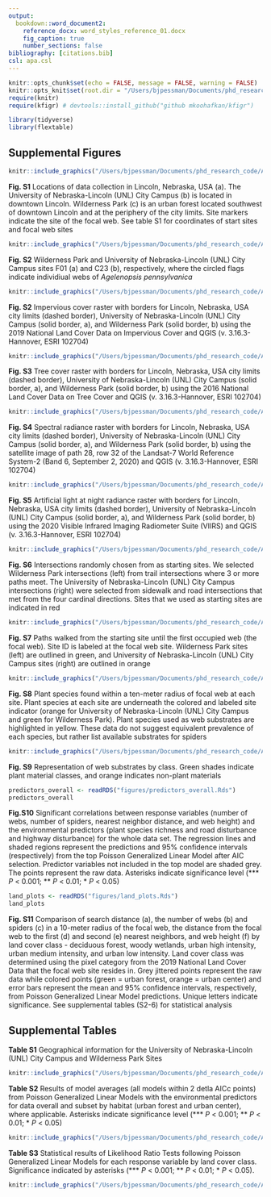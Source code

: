 ```yaml
---
output: 
  bookdown::word_document2:
    reference_docx: word_styles_reference_01.docx
    fig_caption: true
    number_sections: false
bibliography: [citations.bib]
csl: apa.csl
---
```


```r
knitr::opts_chunk$set(echo = FALSE, message = FALSE, warning = FALSE)
knitr::opts_knit$set(root.dir = "/Users/bjpessman/Documents/phd_research_code/Agelenopsis_aggregation/manuscript")
require(knitr)
require(kfigr) # devtools::install_github("github mkoohafkan/kfigr")
```

```r
library(tidyverse)
library(flextable)
```

## Supplemental Figures

```r
knitr::include_graphics("/Users/bjpessman/Documents/phd_research_code/Agelenopsis_aggregation/manuscript/figures/locations_sites.png")
```

**Fig. S1** Locations of data collection in Lincoln, Nebraska, USA (a). The University of Nebraska-Lincoln (UNL) City Campus (b) is located in downtown Lincoln. Wilderness Park (c) is an urban forest located southwest of downtown Lincoln and at the periphery of the city limits. Site markers indicate the site of the focal web. See table S1 for coordinates of start sites and focal web sites

\newpage

```r
knitr::include_graphics("/Users/bjpessman/Documents/phd_research_code/Agelenopsis_aggregation/manuscript/figures/site_examples.png")
```

**Fig. S2** Wilderness Park and University of Nebraska-Lincoln (UNL) City Campus sites F01 (a) and C23 (b), respectively, where the circled flags indicate individiual webs of *Agelenopsis pennsylvanica*

\newpage

```r
knitr::include_graphics("/Users/bjpessman/Documents/phd_research_code/Agelenopsis_aggregation/manuscript/figures/imperv_locations.png")
```

**Fig. S2** Impervious cover raster with borders for Lincoln, Nebraska, USA city limits (dashed border), University of Nebraska-Lincoln (UNL) City Campus (solid border, a), and Wilderness Park (solid border, b) using the 2019 National Land Cover Data on Impervious Cover and QGIS (v. 3.16.3-Hannover, ESRI 102704)

\newpage

```r
knitr::include_graphics("/Users/bjpessman/Documents/phd_research_code/Agelenopsis_aggregation/manuscript/figures/tree_locations.png")
```

**Fig. S3** Tree cover raster with borders for Lincoln, Nebraska, USA city limits (dashed border), University of Nebraska-Lincoln (UNL) City Campus (solid border, a), and Wilderness Park (solid border, b) using the 2016 National Land Cover Data on Tree Cover and QGIS (v. 3.16.3-Hannover, ESRI 102704)

\newpage

```r
knitr::include_graphics("/Users/bjpessman/Documents/phd_research_code/Agelenopsis_aggregation/manuscript/figures/surf_locations.png")
```

**Fig. S4** Spectral radiance raster with borders for Lincoln, Nebraska, USA city limits (dashed border), University of Nebraska-Lincoln (UNL) City Campus (solid border, a), and Wilderness Park (solid border, b) using the satellite image of path 28, row 32 of the Landsat-7 World Reference System-2 (Band 6, September 2, 2020) and QGIS (v. 3.16.3-Hannover, ESRI 102704)

\newpage  

```r
knitr::include_graphics("/Users/bjpessman/Documents/phd_research_code/Agelenopsis_aggregation/manuscript/figures/light_pollution_locations.png")
```

**Fig. S5** Artificial light at night radiance raster with borders for Lincoln, Nebraska, USA city limits (dashed border), University of Nebraska-Lincoln (UNL) City Campus (solid border, a), and Wilderness Park (solid border, b) using the 2020 Visible Infrared Imaging Radiometer Suite (VIIRS) and QGIS (v. 3.16.3-Hannover, ESRI 102704)

\newpage

```r
knitr::include_graphics("/Users/bjpessman/Documents/phd_research_code/Agelenopsis_aggregation/manuscript/figures/intersections.png")
```

**Fig. S6** Intersections randomly chosen from as starting sites. We selected Wilderness Park intersections (left) from trail intersections where 3 or more paths meet. The University of Nebraska-Lincoln (UNL) City Campus intersections (right) were selected from sidewalk and road intersections that met from the four cardinal directions. Sites that we used as starting sites are indicated in red

\newpage

```r
knitr::include_graphics("/Users/bjpessman/Documents/phd_research_code/Agelenopsis_aggregation/manuscript/figures/paths.jpg")
```

**Fig. S7** Paths walked from the starting site until the first occupied web (the focal web). Site ID is labeled at the focal web site. Wilderness Park sites (left) are outlined in green, and University of Nebraska-Lincoln (UNL) City Campus sites (right) are outlined in orange

\newpage

```r
knitr::include_graphics("/Users/bjpessman/Documents/phd_research_code/Agelenopsis_aggregation/manuscript/figures/plants.png")
```

**Fig. S8** Plant species found within a ten-meter radius of focal web at each site. Plant species at each site are underneath the colored and labeled site indicator (orange for University of Nebraska-Lincoln (UNL) City Campus and green for Wilderness Park). Plant species used as web substrates are highlighted in yellow. These data do not suggest equivalent prevalence of each species, but rather list available substrates for spiders

\newpage 

```r
knitr::include_graphics("/Users/bjpessman/Documents/phd_research_code/Agelenopsis_aggregation/manuscript/figures/substrate_plot.png")
```

**Fig. S9** Representation of web substrates by class. Green shades indicate plant material classes, and orange indicates non-plant materials

\newpage

```r
predictors_overall <- readRDS("figures/predictors_overall.Rds")
predictors_overall
```

**Fig.S10** Significant correlations between response variables (number of webs, number of spiders, nearest neighbor distance, and web height) and the environmental predictors (plant species richness and road disturbance and highway disturbance) for the whole data set. The regression lines and shaded regions represent the predictions and 95% confidence intervals (respectively) from the top Poisson Generalized Linear Model after AIC selection. Predictor variables not included in the top model are shaded grey. The points represent the raw data. Asterisks indicate significance level (*** *P* < 0.001; ** *P* < 0.01; * *P* < 0.05)

\newpage

```r
land_plots <- readRDS("figures/land_plots.Rds")
land_plots
```

**Fig. S11** Comparison of search distance (a), the number of webs (b) and spiders (c) in a 10-meter radius of the focal web, the distance from the focal web to the first (d) and second (e) nearest neighbors, and web height (f) by land cover class - deciduous forest, woody wetlands, urban high intensity, urban medium intensity, and urban low intensity. Land cover class was determined using the pixel category from the 2019 National Land Cover Data that the focal web site resides in. Grey jittered points represent the raw data while colored points (green = urban forest, orange = urban center) and error bars represent the mean and 95% confidence intervals, respectively, from Poisson Generalized Linear Model predictions. Unique letters indicate significance. See supplemental tables (S2-6) for statistical analysis

\newpage

## Supplemental Tables

**Table S1** Geographical information for the University of Nebraska-Lincoln (UNL) City Campus and Wilderness Park Sites

```r
knitr::include_graphics("/Users/bjpessman/Documents/phd_research_code/Agelenopsis_aggregation/manuscript/figures/site_info.png")
```

\newpage

**Table S2** Results of model averages (all models within 2 detla AICc points) from Poisson Generalized Linear Models with the environmental predictors for data overall and subset by habitat (urban forest and urban center), where applicable. Asterisks indicate significance level (*** *P* < 0.001; ** *P* < 0.01; * *P* < 0.05)

```r
knitr::include_graphics("/Users/bjpessman/Documents/phd_research_code/Agelenopsis_aggregation/manuscript/figures/pred_table_avg.png")
```

\newpage

**Table S3** Statistical results of Likelihood Ratio Tests following Poisson Generalized Linear Models for each response variable by land cover class. Significance indicated by asterisks (*** *P* < 0.001; ** *P* < 0.01; * *P* < 0.05).

```r
knitr::include_graphics("/Users/bjpessman/Documents/phd_research_code/Agelenopsis_aggregation/manuscript/figures/land_stats.png")
```
